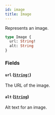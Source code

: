 ```yaml
---
id: image
title: Image
---
```


Represents an image.

```graphql
type Image {
  url: String!
  alt: String
}
```

### Fields

#### `url` ([`String!`](../../../developer/api-reference/scalars/string))

The URL of the image.

#### `alt` ([`String`](../../../developer/api-reference/scalars/string))

Alt text for an image.
